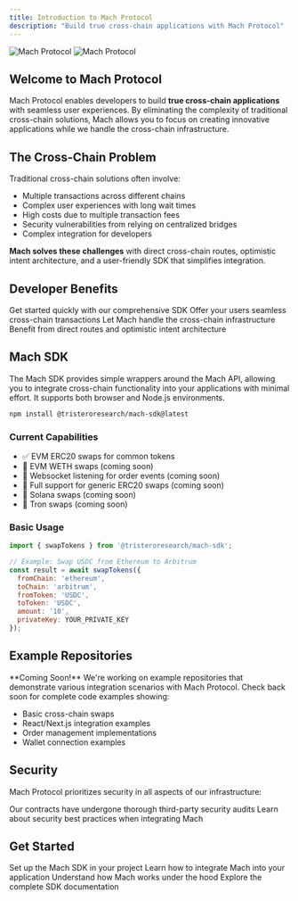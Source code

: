 ```yaml
---
title: Introduction to Mach Protocol
description: "Build true cross-chain applications with Mach Protocol"
---
```


<img
  className="block dark:hidden"
  src="/images/hero-light.png"
  alt="Mach Protocol"
/>
<img
  className="hidden dark:block"
  src="/images/hero-dark.png"
  alt="Mach Protocol"
/>

## Welcome to Mach Protocol

Mach Protocol enables developers to build **true cross-chain applications** with seamless user experiences. By eliminating the complexity of traditional cross-chain solutions, Mach allows you to focus on creating innovative applications while we handle the cross-chain infrastructure.

## The Cross-Chain Problem

Traditional cross-chain solutions often involve:
- Multiple transactions across different chains
- Complex user experiences with long wait times
- High costs due to multiple transaction fees
- Security vulnerabilities from relying on centralized bridges
- Complex integration for developers

**Mach solves these challenges** with direct cross-chain routes, optimistic intent architecture, and a user-friendly SDK that simplifies integration.

## Developer Benefits

<CardGroup cols={2}>
  <Card
    title="Simple Integration"
    icon="code"
    href="/essentials/sdk-installation"
  >
    Get started quickly with our comprehensive SDK
  </Card>
  <Card
    title="Enhanced User Experience"
    icon="user"
    href="/mach/user-guide/using-mach-sdk"
  >
    Offer your users seamless cross-chain transactions
  </Card>
  <Card
    title="Reduced Complexity"
    icon="gear"
    href="/mach/getting-started/mach-architecture"
  >
    Let Mach handle the cross-chain infrastructure
  </Card>
  <Card
    title="Technical Advantages"
    icon="bolt"
    href="/mach/getting-started/integrating-mach"
  >
    Benefit from direct routes and optimistic intent architecture
  </Card>
</CardGroup>

## Mach SDK

The Mach SDK provides simple wrappers around the Mach API, allowing you to integrate cross-chain functionality into your applications with minimal effort. It supports both browser and Node.js environments.

```bash
npm install @tristeroresearch/mach-sdk@latest
```

### Current Capabilities

- ✅ EVM ERC20 swaps for common tokens
- 🔄 EVM WETH swaps (coming soon)
- 🔄 Websocket listening for order events (coming soon)
- 🔄 Full support for generic ERC20 swaps (coming soon)
- 🔄 Solana swaps (coming soon)
- 🔄 Tron swaps (coming soon)

### Basic Usage

```javascript
import { swapTokens } from '@tristeroresearch/mach-sdk';

// Example: Swap USDC from Ethereum to Arbitrum
const result = await swapTokens({
  fromChain: 'ethereum',
  toChain: 'arbitrum',
  fromToken: 'USDC',
  toToken: 'USDC',
  amount: '10',
  privateKey: YOUR_PRIVATE_KEY
});
```

## Example Repositories

<Info>
  **Coming Soon!** We're working on example repositories that demonstrate various integration scenarios with Mach Protocol. Check back soon for complete code examples showing:
  
  - Basic cross-chain swaps
  - React/Next.js integration examples
  - Order management implementations
  - Wallet connection examples
</Info>

## Security

Mach Protocol prioritizes security in all aspects of our infrastructure:

<CardGroup cols={2}>
  <Card
    title="Smart Contract Audits"
    icon="shield-check"
    href="/mach/protocol-concepts/security"
  >
    Our contracts have undergone thorough third-party security audits
  </Card>
  <Card
    title="Security Best Practices"
    icon="lock"
    href="/mach/getting-started/integrating-mach#security"
  >
    Learn about security best practices when integrating Mach
  </Card>
</CardGroup>

## Get Started

<CardGroup cols={2}>
  <Card
    title="SDK Installation"
    icon="download"
    href="/essentials/sdk-installation"
  >
    Set up the Mach SDK in your project
  </Card>
  <Card
    title="Integrating Mach"
    icon="plug"
    href="/mach/getting-started/integrating-mach"
  >
    Learn how to integrate Mach into your application
  </Card>
  <Card
    title="Architecture Overview"
    icon="building"
    href="/mach/getting-started/mach-architecture"
  >
    Understand how Mach works under the hood
  </Card>
  <Card
    title="API Reference"
    icon="book"
    href="/api-reference/sdk/library"
  >
    Explore the complete SDK documentation
  </Card>
</CardGroup>
